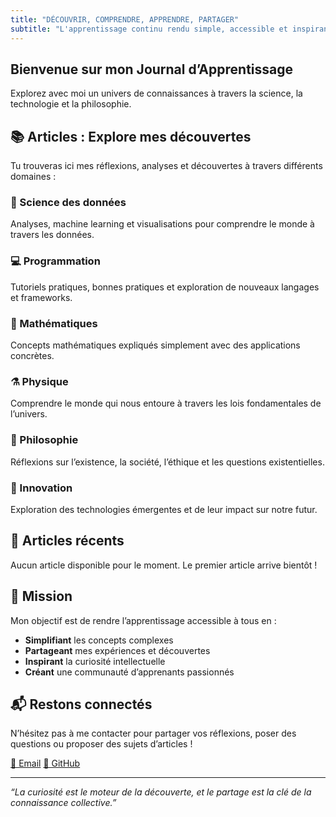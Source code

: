 ```yaml
---
title: "DÉCOUVRIR, COMPRENDRE, APPRENDRE, PARTAGER"
subtitle: "L'apprentissage continu rendu simple, accessible et inspirant pour tous"
---
```


::: {.hero-banner}
# Bienvenue sur mon Journal d'Apprentissage

Explorez avec moi un univers de connaissances à travers la science, la technologie et la philosophie.
:::

## 📚 Articles : Explore mes découvertes

Tu trouveras ici mes réflexions, analyses et découvertes à travers différents domaines :

::: {.content-grid}

::: {.card}
### 🔬 Science des données
Analyses, machine learning et visualisations pour comprendre le monde à travers les données.
:::

::: {.card}
### 💻 Programmation
Tutoriels pratiques, bonnes pratiques et exploration de nouveaux langages et frameworks.
:::

::: {.card}
### 🧮 Mathématiques
Concepts mathématiques expliqués simplement avec des applications concrètes.
:::

::: {.card}
### ⚗️ Physique
Comprendre le monde qui nous entoure à travers les lois fondamentales de l'univers.
:::

::: {.card}
### 🤔 Philosophie
Réflexions sur l'existence, la société, l'éthique et les questions existentielles.
:::

::: {.card}
### 🚀 Innovation
Exploration des technologies émergentes et de leur impact sur notre futur.
:::

:::

## 📝 Articles récents

Aucun article disponible pour le moment. Le premier article arrive bientôt !

## 🎯 Mission

Mon objectif est de rendre l'apprentissage accessible à tous en :

- **Simplifiant** les concepts complexes
- **Partageant** mes expériences et découvertes  
- **Inspirant** la curiosité intellectuelle
- **Créant** une communauté d'apprenants passionnés

## 📬 Restons connectés

N'hésitez pas à me contacter pour partager vos réflexions, poser des questions ou proposer des sujets d'articles !

::: {.contact-buttons}
[📧 Email](mailto:mohamedfrancissahi@gmail.com){.btn .btn-primary}
[🐙 GitHub](https://github.com/sahi-mfg){.btn .btn-outline-dark}
:::

---

*"La curiosité est le moteur de la découverte, et le partage est la clé de la connaissance collective."*
